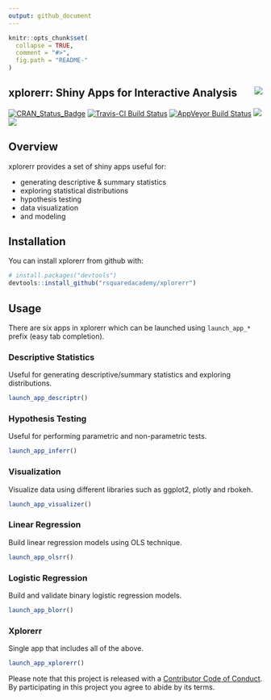 ```yaml
---
output: github_document
---
```


<!-- README.md is generated from README.Rmd. Please edit that file -->

```r
knitr::opts_chunk$set(
  collapse = TRUE,
  comment = "#>",
  fig.path = "README-"
)
```

xplorerr: Shiny Apps for Interactive Analysis <img src="xplorerr.png" align="right" />
---------

[![CRAN_Status_Badge](http://www.r-pkg.org/badges/version/xplorerr)](https://cran.r-project.org/package=xplorerr)
[![Travis-CI Build Status](https://travis-ci.org/rsquaredacademy/xplorerr.svg?branch=master)](https://travis-ci.org/rsquaredacademy/xplorerr)
[![AppVeyor Build Status](https://ci.appveyor.com/api/projects/status/github/rsquaredacademy/xplorerr?branch=master&svg=true)](https://ci.appveyor.com/project/rsquaredacademy/xplorerr)
[![](https://cranlogs.r-pkg.org/badges/grand-total/xplorerr)](https://cran.r-project.org/package=xplorerr)
![](https://img.shields.io/badge/lifecycle-experimental-orange.svg)

## Overview

xplorerr provides a set of shiny apps useful for:

- generating descriptive & summary statistics
- exploring statistical distributions
- hypothesis testing
- data visualization
- and modeling

## Installation

You can install xplorerr from github with:

```r
# install.packages("devtools")
devtools::install_github("rsquaredacademy/xplorerr")
```

## Usage

There are six apps in xplorerr which can be launched using `launch_app_*` prefix (easy tab completion).

### Descriptive Statistics

Useful for generating descriptive/summary statistics and exploring distributions.

```r
launch_app_descriptr()
```

### Hypothesis Testing

Useful for performing parametric and non-parametric tests.

```r
launch_app_inferr()
```

### Visualization

Visualize data using different libraries such as ggplot2, plotly and rbokeh.

```r
launch_app_visualizer()
```

### Linear Regression

Build linear regression models using OLS technique.

```r
launch_app_olsrr()
```

### Logistic Regression

Build and validate binary logistic regression models.

```r
launch_app_blorr()
```

### Xplorerr

Single app that includes all of the above.

```r
launch_app_xplorerr()
```


Please note that this project is released with a [Contributor Code of Conduct](CONDUCT.md). By participating in this project you agree to abide by its terms.
